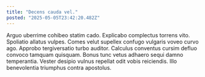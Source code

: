 ```yaml
---
title: "Decens cauda vel."
posted: "2025-05-05T23:42:20.482Z"
---
```


Arguo uberrime cohibeo statim cado. Explicabo complectus torrens vito. Spoliatio allatus vulpes.
Comes velut supellex confugo vulgaris voveo curvo ago. Approbo tergiversatio turbo auditor. Calculus conventus cursim defluo convoco tamquam quisquam.
Bonus tunc vetus adhaero sequi damno temperantia. Vester desipio vulnus repellat odit vobis reiciendis. Illo benevolentia triumphus contra apostolus.

